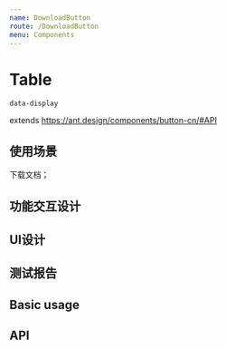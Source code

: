```yaml
---
name: DownloadButton
route: /DownloadButton
menu: Components
---
```



# Table

`data-display`

extends https://ant.design/components/button-cn/#API

## 使用场景

下载文档；

## 功能交互设计

## UI设计

## 测试报告

## Basic usage

<Playground>
  <DownloadButton
    url={`url`}
    name={`dome结算通知书.doc`}
    options={`tradeId=1&positionId=2&partyName=3`}
  />
</Playground>


## API

<Props of={DownloadButton} />

